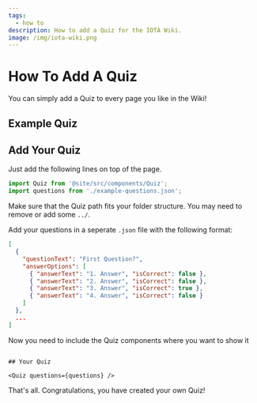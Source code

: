 ```yaml
---
tags:
  - how to
description: How to add a Quiz for the IOTA Wiki.
image: /img/iota-wiki.png
---
```



# How To Add A Quiz

You can simply add a Quiz to every page you like in the Wiki!

## Example Quiz

<Quiz questions={questions} />

## Add Your Quiz

Just add the following lines on top of the page.

```javascript
import Quiz from '@site/src/components/Quiz';
import questions from './example-questions.json';
```

Make sure that the Quiz path fits your folder structure. You may need to remove or add some `../`.

Add your questions in a seperate `.json` file with the following format:

```json
[
  {
    "questionText": "First Question?",
    "answerOptions": [
      { "answerText": "1. Answer", "isCorrect": false },
      { "answerText": "2. Answer", "isCorrect": false },
      { "answerText": "3. Answer", "isCorrect": true },
      { "answerText": "4. Answer", "isCorrect": false }
    ]
  },
  ...
]
```

Now you need to include the Quiz components where you want to show it

```

## Your Quiz

<Quiz questions={questions} />

```

That's all. Congratulations, you have created your own Quiz!
